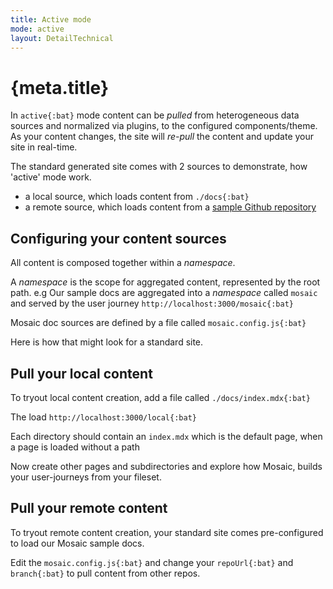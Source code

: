 ```yaml
---
title: Active mode
mode: active
layout: DetailTechnical
---
```


# {meta.title}

In `active{:bat}` mode content can be _pulled_ from heterogeneous data sources and normalized via plugins, to the configured components/theme.
As your content changes, the site will _re-pull_ the content and update your site in real-time.

The standard generated site comes with 2 sources to demonstrate, how 'active' mode work.

- a local source, which loads content from `./docs{:bat}`
- a remote source, which loads content from a [sample Github repository](https://github.com/jpmorganchase/mosaic/tree/main/docs)

## Configuring your content sources

All content is composed together within a _namespace_.

A _namespace_ is the scope for aggregated content, represented by the root path.
e.g Our sample docs are aggregated into a _namespace_ called `mosaic` and served by the user journey `http://localhost:3000/mosaic{:bat}`

Mosaic doc sources are defined by a file called `mosaic.config.js{:bat}`

Here is how that might look for a standard site.

## Pull your local content

To tryout local content creation, add a file called `./docs/index.mdx{:bat}`

The load `http://localhost:3000/local{:bat}`

Each directory should contain an `index.mdx` which is the default page, when a page is loaded without a path

Now create other pages and subdirectories and explore how Mosaic, builds your user-journeys from your fileset.

## Pull your remote content

To tryout remote content creation, your standard site comes pre-configured to load our Mosaic sample docs.

Edit the `mosaic.config.js{:bat}` and change your `repoUrl{:bat}` and `branch{:bat}` to pull content from other repos.
